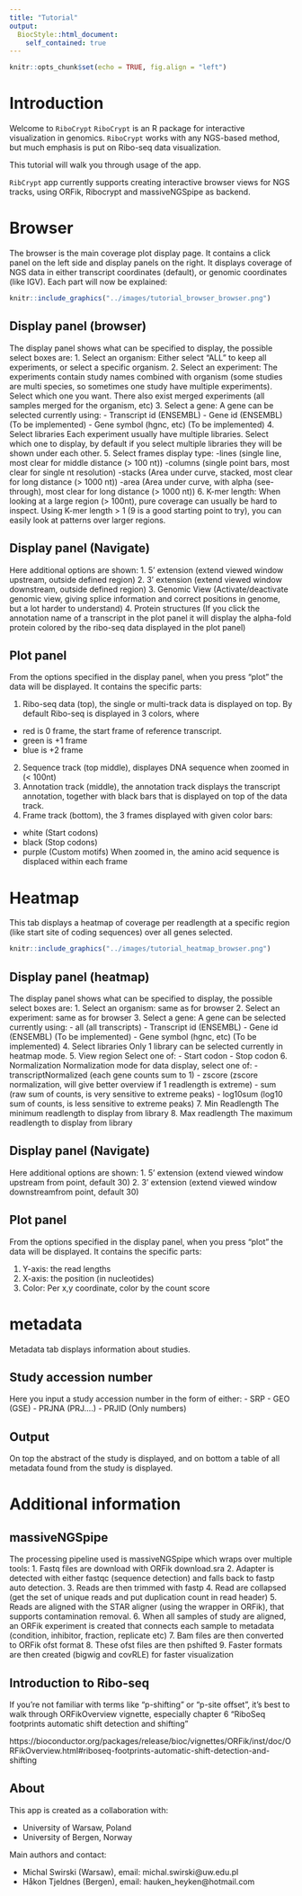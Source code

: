 ```yaml
---
title: "Tutorial"
output: 
  BiocStyle::html_document:
    self_contained: true
---
```



```r
knitr::opts_chunk$set(echo = TRUE, fig.align = "left")
```

# Introduction

Welcome to `RiboCrypt` 
`RiboCrypt` is an R package for interactive visualization in genomics. `RiboCrypt` works with any NGS-based method, but much emphasis is put on Ribo-seq data visualization. 

This tutorial will walk you through usage of the app. 

`RibCrypt` app currently supports creating interactive browser views for NGS tracks, using
ORFik, Ribocrypt and massiveNGSpipe as backend.


# Browser
The browser is the main coverage plot display page. 
It contains a click panel on the left side and display panels on the right.
It displays coverage of NGS data in either transcript coordinates (default),
or genomic coordinates (like IGV).
Each part will now be explained:

```r
knitr::include_graphics("../images/tutorial_browser_browser.png")
```

## Display panel (browser)
The display panel shows what can be specified to display, the possible
select boxes are:
1. Select an organism: Either select "ALL" to keep all experiments, or select a specific organism.
2. Select an experiment: The experiments contain study names combined with organism (some studies
are multi species, so sometimes one study have multiple experiments). 
Select which one you want. There also exist merged experiments 
(all samples merged for the organism, etc)
3. Select a gene: A gene can be selected currently using:
 - Transcript id (ENSEMBL)
 - Gene id (ENSEMBL) (To be implemented)
 - Gene symbol (hgnc, etc) (To be implemented)
4. Select libraries
Each experiment usually have multiple libraries. Select which one
to display, by default if you select multiple libraries they will be shown
under each other.
5. Select frames display type: 
  -lines (single line, most clear for middle distance (> 100 nt))
  -columns (single point bars, most clear for single nt resolution)
  -stacks (Area under curve, stacked, most clear for long distance (> 1000 nt))
  -area (Area under curve, with alpha (see-through), most clear for long distance (> 1000 nt))
6. K-mer length:
When looking at a large region (> 100nt), pure coverage can usually be hard to inspect.
Using K-mer length > 1 (9 is a good starting point to try), you can easily look at
patterns over larger regions. 

## Display panel (Navigate)
Here additional options are shown:
1. 5' extension (extend viewed window upstream, outside defined region)
2. 3' extension (extend viewed window downstream, outside defined region)
3. Genomic View (Activate/deactivate genomic view, giving splice information and
correct positions in genome, but a lot harder to understand)
4. Protein structures (If you click the annotation name of a transcript
in the plot panel it will display the alpha-fold protein colored by the ribo-seq data displayed
in the plot panel)

## Plot panel
From the options specified in the display panel, when you press "plot" the data will be displayed.
It contains the specific parts:

1. Ribo-seq data (top), the single or multi-track data is displayed on top. By default
Ribo-seq is displayed in 3 colors, where 
 - red is 0 frame, the start frame of reference transcript.
 - green is +1 frame
 - blue is +2 frame 
2. Sequence track (top middle), displayes DNA sequence when zoomed in (< 100nt)
3. Annotation track (middle), the annotation track displays the transcript annotation, together
with black bars that is displayed on top of the data track.
4. Frame track (bottom), the 3 frames displayed with given color bars:
 - white  (Start codons)
 - black  (Stop codons)
 - purple (Custom motifs)
 When zoomed in, the amino acid sequence is displaced within each frame


# Heatmap

This tab displays a heatmap of coverage per readlength at a specific
region (like start site of coding sequences) over all genes selected. 

```r
knitr::include_graphics("../images/tutorial_heatmap_browser.png")
```

## Display panel (heatmap)
The display panel shows what can be specified to display, the possible
select boxes are:
1. Select an organism: same as for browser
2. Select an experiment: same as for browser
3. Select a gene: A gene can be selected currently using:
 - all (all transcripts)
 - Transcript id (ENSEMBL)
 - Gene id (ENSEMBL) (To be implemented)
 - Gene symbol (hgnc, etc) (To be implemented)
4. Select libraries
Only 1 library can be selected currently in heatmap mode.
5. View region
Select one of:
 - Start codon
 - Stop codon
6. Normalization
Normalization mode for data display, select one of:
 - transcriptNormalized (each gene counts sum to 1)
 - zscore (zscore normalization, will give better overview if 1 readlength
 is extreme)
 - sum (raw sum of counts, is very sensitive to extreme peaks)
 - log10sum (log10 sum of counts, is less sensitive to extreme peaks)
7. Min Readlength
 The minimum readlength to display from library
8. Max readlength 
 The maximum readlength to display from library

## Display panel (Navigate)
Here additional options are shown:
1. 5' extension (extend viewed window upstream from point, default 30)
2. 3' extension (extend viewed window downstreamfrom point, default 30)

## Plot panel
From the options specified in the display panel, when you press "plot" the data will be displayed.
It contains the specific parts:

1. Y-axis: the read lengths
2. X-axis: the position (in nucleotides)
3. Color: Per x,y coordinate, color by the count score

# metadata

Metadata tab displays information about studies.

## Study accession number
 Here you input a study accession number in the form of either:
 - SRP
 - GEO (GSE)
 - PRJNA (PRJ....)
 - PRJID (Only numbers)

## Output
On top the abstract of the study is displayed, and on bottom a table
of all metadata found from the study is displayed.

# Additional information

## massiveNGSpipe

The processing pipeline used is massiveNGSpipe which wraps over multiple tools:
1.  Fastq files are download with ORFik download.sra
2.  Adapter is detected with either fastqc (sequence detection) and falls
    back to fastp auto detection. 
3.  Reads are then trimmed with fastp
4.  Read are collapsed (get the set of unique reads and put duplication count in read header)
5. Reads are aligned with the STAR aligner (using the wrapper in ORFik), that supports
contamination removal. 
6. When all samples of study are aligned, an ORFik experiment is created that
connects each sample to metadata (condition, inhibitor, fraction, replicate etc)
7. Bam files are then converted to ORFik ofst format
8. These ofst files are then pshifted
9. Faster formats are then created (bigwig and covRLE) for faster visualization

## Introduction to Ribo-seq

If you're not familiar with terms like "p-shifting" or "p-site offset", it's best to walk through ORFikOverview vignette, especially chapter 6 "RiboSeq footprints automatic shift detection and shifting"

https://bioconductor.org/packages/release/bioc/vignettes/ORFik/inst/doc/ORFikOverview.html#riboseq-footprints-automatic-shift-detection-and-shifting

## About

This app is created as a collaboration with:

- University of Warsaw, Poland
- University of Bergen, Norway

Main authors and contact:

- Michal Swirski (Warsaw), email: michal.swirski@uw.edu.pl
- Håkon Tjeldnes (Bergen), email: hauken_heyken@hotmail.com
